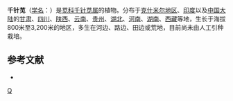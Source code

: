 {{Speciesbox 
| genus = Acroglochin
| species = persicarioides
| authority = (Poir.) Moq.
| image = Acroglochin persicarioides, as Lecanocarpus nepalensis.jpg
}}
'''千针苋'''（[[学名|学名]]：{{lang|la|''Acroglochin persicarioides''}}）是[[苋科|苋科]][[千针苋属|千针苋属]]的植物。分布于[[克什米尔地区|克什米尔地区]]、[[印度|印度]]以及[[中国大陆|中国大陆]]的[[甘肃|甘肃]]、[[四川|四川]]、[[陕西|陕西]]、[[云南|云南]]、[[贵州|贵州]]、[[湖北|湖北]]、[[河南|河南]]、[[湖南|湖南]]、[[西藏|西藏]]等地，生长于海拔800米至3,200米的地区，多生在河边、路边、田边或荒地，目前尚未由人工引种栽培。

== 参考文献 ==
<div class="references-small">
* {{cite web| url =http://www.bioinfo.cn/db05/KmzwSpecies.php?action=view&id=3023| title =千针苋| work =《中国高等植物数据库全库》| publisher =中国科学院微生物研究所| author =昆明植物研究所| accessdate =2009-02-23| deadurl =yes| archiveurl =https://web.archive.org/web/20160305030139/http://www.bioinfo.cn/db05/KmzwSpecies.php?action=view&id=3023| archivedate =2016-03-05}}
</div>
{{Taxonbar|from=Q10905023}}

{{DEFAULTSORT:Acroglochin persicarioides}}
[[Category:千针苋属|Q]]